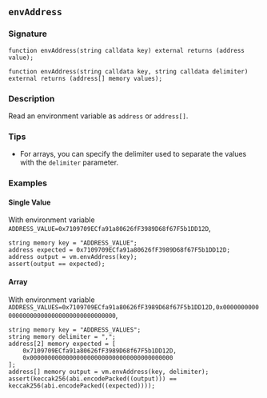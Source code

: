 ## `envAddress`

### Signature

```solidity
function envAddress(string calldata key) external returns (address value);
```

```solidity
function envAddress(string calldata key, string calldata delimiter) external returns (address[] memory values);
```

### Description

Read an environment variable as `address` or `address[]`.

### Tips

- For arrays, you can specify the delimiter used to separate the values with the `delimiter` parameter.

### Examples

#### Single Value
With environment variable `ADDRESS_VALUE=0x7109709ECfa91a80626fF3989D68f67F5b1DD12D`,
```solidity
string memory key = "ADDRESS_VALUE";
address expected = 0x7109709ECfa91a80626fF3989D68f67F5b1DD12D;
address output = vm.envAddress(key);
assert(output == expected);
```

#### Array
With environment variable `ADDRESS_VALUES=0x7109709ECfa91a80626fF3989D68f67F5b1DD12D,0x0000000000000000000000000000000000000000`,
```solidity
string memory key = "ADDRESS_VALUES";
string memory delimiter = ",";
address[2] memory expected = [
    0x7109709ECfa91a80626fF3989D68f67F5b1DD12D,
    0x0000000000000000000000000000000000000000
];
address[] memory output = vm.envAddress(key, delimiter);
assert(keccak256(abi.encodePacked((output))) == keccak256(abi.encodePacked((expected))));
```
